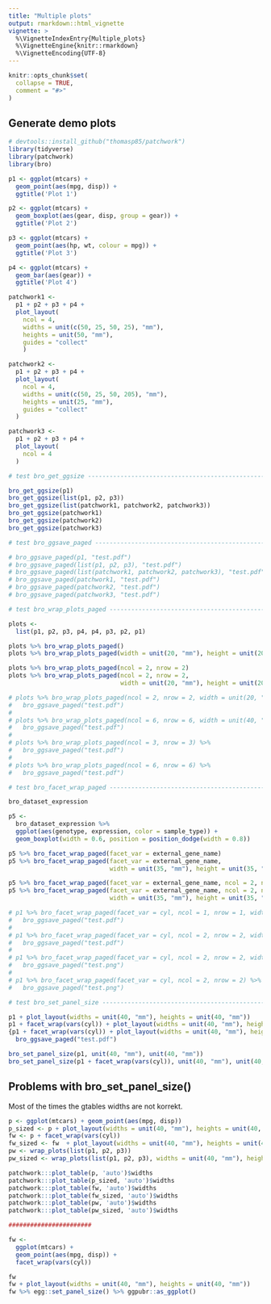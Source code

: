 ```yaml
---
title: "Multiple plots"
output: rmarkdown::html_vignette
vignette: >
  %\VignetteIndexEntry{Multiple_plots}
  %\VignetteEngine{knitr::rmarkdown}
  %\VignetteEncoding{UTF-8}
---
```


```r
knitr::opts_chunk$set(
  collapse = TRUE,
  comment = "#>"
)
```

## Generate demo plots

```r
# devtools::install_github("thomasp85/patchwork")
library(tidyverse)
library(patchwork)
library(bro)

p1 <- ggplot(mtcars) +
  geom_point(aes(mpg, disp)) +
  ggtitle('Plot 1')

p2 <- ggplot(mtcars) +
  geom_boxplot(aes(gear, disp, group = gear)) +
  ggtitle('Plot 2')

p3 <- ggplot(mtcars) +
  geom_point(aes(hp, wt, colour = mpg)) +
  ggtitle('Plot 3')

p4 <- ggplot(mtcars) +
  geom_bar(aes(gear)) +
  ggtitle('Plot 4')

patchwork1 <-
  p1 + p2 + p3 + p4 +
  plot_layout(
    ncol = 4,
    widths = unit(c(50, 25, 50, 25), "mm"),
    heights = unit(50, "mm"),
    guides = "collect"
    )

patchwork2 <-
  p1 + p2 + p3 + p4 +
  plot_layout(
    ncol = 4,
    widths = unit(c(50, 25, 50, 205), "mm"),
    heights = unit(25, "mm"),
    guides = "collect"
  )

patchwork3 <-
  p1 + p2 + p3 + p4 +
  plot_layout(
    ncol = 4
  )
```

```r
# test bro_get_ggsize -----------------------------------------------------

bro_get_ggsize(p1)
bro_get_ggsize(list(p1, p2, p3))
bro_get_ggsize(list(patchwork1, patchwork2, patchwork3))
bro_get_ggsize(patchwork1)
bro_get_ggsize(patchwork2)
bro_get_ggsize(patchwork3)
```

```r
# test bro_ggsave_paged --------------------------------------------------

# bro_ggsave_paged(p1, "test.pdf")
# bro_ggsave_paged(list(p1, p2, p3), "test.pdf")
# bro_ggsave_paged(list(patchwork1, patchwork2, patchwork3), "test.pdf")
# bro_ggsave_paged(patchwork1, "test.pdf")
# bro_ggsave_paged(patchwork2, "test.pdf")
# bro_ggsave_paged(patchwork3, "test.pdf")

```

```r
# test bro_wrap_plots_paged -----------------------------------------------

plots <-
  list(p1, p2, p3, p4, p4, p3, p2, p1)

plots %>% bro_wrap_plots_paged()
plots %>% bro_wrap_plots_paged(width = unit(20, "mm"), height = unit(20, "mm"))

plots %>% bro_wrap_plots_paged(ncol = 2, nrow = 2)
plots %>% bro_wrap_plots_paged(ncol = 2, nrow = 2,
                               width = unit(20, "mm"), height = unit(20, "mm"))

# plots %>% bro_wrap_plots_paged(ncol = 2, nrow = 2, width = unit(20, "mm"), height = unit(20, "mm")) %>%
#   bro_ggsave_paged("test.pdf")
# 
# plots %>% bro_wrap_plots_paged(ncol = 6, nrow = 6, width = unit(40, "mm"), height = unit(40, "mm")) %>%
#   bro_ggsave_paged("test.pdf")
# 
# plots %>% bro_wrap_plots_paged(ncol = 3, nrow = 3) %>%
#   bro_ggsave_paged("test.pdf")
# 
# plots %>% bro_wrap_plots_paged(ncol = 6, nrow = 6) %>%
#   bro_ggsave_paged("test.pdf")


```

```r
# test bro_facet_wrap_paged -----------------------------------------------

bro_dataset_expression

p5 <- 
  bro_dataset_expression %>% 
  ggplot(aes(genotype, expression, color = sample_type)) +
  geom_boxplot(width = 0.6, position = position_dodge(width = 0.8))

p5 %>% bro_facet_wrap_paged(facet_var = external_gene_name)
p5 %>% bro_facet_wrap_paged(facet_var = external_gene_name,
                            width = unit(35, "mm"), height = unit(35, "mm"))

p5 %>% bro_facet_wrap_paged(facet_var = external_gene_name, ncol = 2, nrow = 2)
p5 %>% bro_facet_wrap_paged(facet_var = external_gene_name, ncol = 2, nrow = 2,
                            width = unit(35, "mm"), height = unit(35, "mm"))

# p1 %>% bro_facet_wrap_paged(facet_var = cyl, ncol = 1, nrow = 1, width = unit(20, "mm"), height = unit(20, "mm")) %>%
#   bro_ggsave_paged("test.pdf")
# 
# p1 %>% bro_facet_wrap_paged(facet_var = cyl, ncol = 2, nrow = 2, width = unit(20, "mm"), height = unit(20, "mm")) %>%
#   bro_ggsave_paged("test.pdf")
# 
# p1 %>% bro_facet_wrap_paged(facet_var = cyl, ncol = 2, nrow = 2, width = unit(20, "mm"), height = unit(20, "mm")) %>%
#   bro_ggsave_paged("test.png")
# 
# p1 %>% bro_facet_wrap_paged(facet_var = cyl, ncol = 2, nrow = 2) %>%
#   bro_ggsave_paged("test.png")

```

```r
# test bro_set_panel_size -------------------------------------------------

p1 + plot_layout(widths = unit(40, "mm"), heights = unit(40, "mm"))
p1 + facet_wrap(vars(cyl)) + plot_layout(widths = unit(40, "mm"), heights = unit(40, "mm"))
{p1 + facet_wrap(vars(cyl)) + plot_layout(widths = unit(40, "mm"), heights = unit(40, "mm"))} %>%
  bro_ggsave_paged("test.pdf")

bro_set_panel_size(p1, unit(40, "mm"), unit(40, "mm"))
bro_set_panel_size(p1 + facet_wrap(vars(cyl)), unit(40, "mm"), unit(40, "mm"))

```

## Problems with bro_set_panel_size()

Most of the times the gtables widths are not korrekt.

```r
p <- ggplot(mtcars) + geom_point(aes(mpg, disp))
p_sized <- p + plot_layout(widths = unit(40, "mm"), heights = unit(40, "mm"))
fw <- p + facet_wrap(vars(cyl))
fw_sized <- fw  + plot_layout(widths = unit(40, "mm"), heights = unit(40, "mm"))
pw <- wrap_plots(list(p1, p2, p3))
pw_sized <- wrap_plots(list(p1, p2, p3), widths = unit(40, "mm"), heights = unit(40, "mm"))

patchwork:::plot_table(p, 'auto')$widths
patchwork:::plot_table(p_sized, 'auto')$widths
patchwork:::plot_table(fw, 'auto')$widths
patchwork:::plot_table(fw_sized, 'auto')$widths
patchwork:::plot_table(pw, 'auto')$widths
patchwork:::plot_table(pw_sized, 'auto')$widths

#######################

fw <- 
  ggplot(mtcars) +
  geom_point(aes(mpg, disp)) +
  facet_wrap(vars(cyl))

fw
fw + plot_layout(widths = unit(40, "mm"), heights = unit(40, "mm"))
fw %>% egg::set_panel_size() %>% ggpubr::as_ggplot()

```
